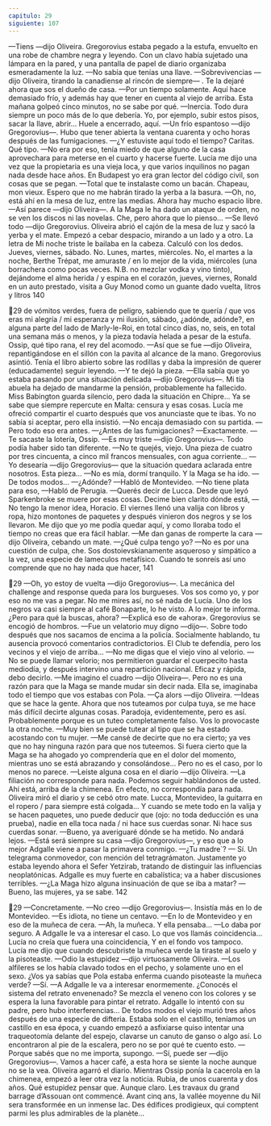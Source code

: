 ```yaml
---
capitulo: 29
siguiente: 107
---
```


—Tiens —dijo Oliveira.
Gregorovius estaba pegado a la estufa, envuelto en una robe de chambre
negra y leyendo. Con un clavo había sujetado una lámpara en la pared, y una
pantalla de papel de diario organizaba esmeradamente la luz.
—No sabía que tenías una llave.
—Sobrevivencias —dijo Oliveira, tirando la canadiense al rincón de siempre—
. Te la dejaré ahora que sos el dueño de casa.
—Por un tiempo solamente. Aquí hace demasiado frío, y además hay que
tener en cuenta al viejo de arriba. Esta mañana golpeó cinco minutos, no se sabe
por qué.
—Inercia. Todo dura siempre un poco más de lo que debería. Yo, por ejemplo,
subir estos pisos, sacar la llave, abrir... Huele a encerrado, aquí.
—Un frío espantoso —dijo Gregorovius—. Hubo que tener abierta la ventana
cuarenta y ocho horas después de las fumigaciones.
—¿Y estuviste aquí todo el tiempo? Caritas. Qué tipo.
—No era por eso, tenía miedo de que alguno de la casa aprovechara para
meterse en el cuarto y hacerse fuerte. Lucía me dijo una vez que la propietaria es
una vieja loca, y que varios inquilinos no pagan nada desde hace años. En
Budapest yo era gran lector del código civil, son cosas que se pegan.
—Total que te instalaste como un bacán. Chapeau, mon vieux. Espero que no
me habrán tirado la yerba a la basura.
—Oh, no, está ahí en la mesa de luz, entre las medias. Ahora hay mucho
espacio libre.
—Así parece —dijo Oliveira—. A la Maga le ha dado un ataque de orden, no
se ven los discos ni las novelas. Che, pero ahora que lo pienso...
—Se llevó todo —dijo Gregorovius.
Oliveira abrió el cajón de la mesa de luz y sacó la yerba y el mate. Empezó a
cebar despacio, mirando a un lado y a otro. La letra de Mi noche triste le bailaba
en la cabeza. Calculó con los dedos. Jueves, viernes, sábado. No. Lunes, martes,
miércoles. No, el martes a la noche, Berthe Trépat, me amuraste / en lo mejor de la
vida, miércoles (una borrachera como pocas veces. N.B. no mezclar vodka y vino
tinto), dejándome el alma herida / y espina en el corazón, jueves, viernes, Ronald en
un auto prestado, visita a Guy Monod como un guante dado vuelta, litros y litros
140

29
de vómitos verdes, fuera de peligro, sabiendo que te quería / que vos eras mi alegría
/ mi esperanza y mi ilusión, sábado, ¿adónde, adónde?, en alguna parte del lado de
Marly-le-Roi, en total cinco días, no, seis, en total una semana más o menos, y la
pieza todavía helada a pesar de la estufa. Ossip, qué tipo rana, el rey del
acomodo.
—Así que se fue —dijo Oliveira, repantigándose en el sillón con la pavita al
alcance de la mano.
Gregorovius asintió. Tenía el libro abierto sobre las rodillas y daba la
impresión de querer (educadamente) seguir leyendo.
—Y te dejó la pieza.
—Ella sabía que yo estaba pasando por una situación delicada —dijo
Gregorovius—. Mi tía abuela ha dejado de mandarme la pensión, probablemente
ha fallecido. Miss Babington guarda silencio, pero dada la situación en Chipre...
Ya se sabe que siempre repercute en Malta: censura y esas cosas. Lucía me
ofreció compartir el cuarto después que vos anunciaste que te ibas. Yo no sabía si
aceptar, pero ella insistió.
—No encaja demasiado con su partida.
—Pero todo eso era antes.
—¿Antes de las fumigaciones?
—Exactamente.
—Te sacaste la lotería, Ossip.
—Es muy triste —dijo Gregorovius—. Todo podía haber sido tan diferente.
—No te quejés, viejo. Una pieza de cuatro por tres cincuenta, a cinco mil
francos mensuales, con agua corriente...
—Yo desearía —dijo Gregorovius— que la situación quedara aclarada entre
nosotros. Esta pieza...
—No es mía, dormí tranquilo. Y la Maga se ha ido.
—De todos modos...
—¿Adónde?
—Habló de Montevideo.
—No tiene plata para eso,
—Habló de Perugia.
—Querés decir de Lucca. Desde que leyó Sparkenbroke se muere por esas
cosas. Decime bien clarito dónde está,
—No tengo la menor idea, Horacio. El viernes llenó una valija con libros y
ropa, hizo montones de paquetes y después vinieron dos negros y se los
llevaron. Me dijo que yo me podía quedar aquí, y como lloraba todo el tiempo no
creas que era fácil hablar.
—Me dan ganas de romperte la cara —dijo Oliveira, cebando un mate.
—¿Qué culpa tengo yo?
—No es por una cuestión de culpa, che. Sos dostoievskianamente asqueroso y
simpático a la vez, una especie de lameculos metafísico. Cuando te sonreís así
uno comprende que no hay nada que hacer,
141

29
—Oh, yo estoy de vuelta —dijo Gregorovius—. La mecánica del challenge and
response queda para los burgueses. Vos sos como yo, y por eso no me vas a pegar.
No me mires así, no sé nada de Lucía. Uno de los negros va casi siempre al café
Bonaparte, lo he visto. A lo mejor te informa. ¿Pero para qué la buscas, ahora?
—Explicá eso de «ahora». Gregorovius se encogió de hombros.
—Fue un velatorio muy digno —dijo—. Sobre todo después que nos sacamos
de encima a la policía. Socialmente hablando, tu ausencia provocó comentarios
contradictorios. El Club te defendía, pero los vecinos y el viejo de arriba...
—No me digas que el viejo vino al velorio.
—No se puede llamar velorio; nos permitieron guardar el cuerpecito hasta
mediodía, y después intervino una repartición nacional. Eficaz y rápida, debo
decirlo.
—Me imagino el cuadro —dijo Oliveira—. Pero no es una razón para que la
Maga se mande mudar sin decir nada. Ella se, imaginaba todo el tiempo que vos
estabas con Pola.
—Ça alors —dijo Oliveira.
—Ideas que se hace la gente. Ahora que nos tuteamos por culpa tuya, se me
hace más difícil decirte algunas cosas. Paradoja, evidentemente, pero es así.
Probablemente porque es un tuteo completamente falso. Vos lo provocaste la
otra noche.
—Muy bien se puede tutear al tipo que se ha estado acostando con tu mujer.
—Me cansé de decirte que no era cierto; ya ves que no hay ninguna razón
para que nos tuteemos. Si fuera cierto que la Maga se ha ahogado yo
comprendería que en el dolor del momento, mientras uno se está abrazando y
consolándose... Pero no es el caso, por lo menos no parece.
—Leíste alguna cosa en el diario —dijo Oliveira.
—La filiación no corresponde para nada. Podemos seguir hablándonos de
usted. Ahí está, arriba de la chimenea.
En efecto, no correspondía para nada. Oliveira miró el diario y se cebó otro
mate. Lucca, Montevideo, la guitarra en el ropero / para siempre está colgada... Y
cuando se mete todo en la valija y se hacen paquetes, uno puede deducir que
(ojo: no toda deducción es una prueba), nadie en ella toca nada / ni hace sus cuerdas
sonar. Ni hace sus cuerdas sonar.
—Bueno, ya averiguaré dónde se ha metido. No andará lejos.
—Está será siempre su casa —dijo Gregorovius—, y eso que a lo mejor
Adgalle viene a pasar la primavera conmigo.
—¿Tu madre`?
— Sí. Un telegrama conmovedor, con mención del tetragrámaton. Justamente
yo estaba leyendo ahora el Sefer Yetzirab, tratando de distinguir las influencias
neoplatónicas. Adgalle es muy fuerte en cabalística; va a haber discusiones
terribles.
—¿La Maga hizo alguna insinuación de que se iba a matar?
—Bueno, las mujeres, ya se sabe.
142

29
—Concretamente.
—No creo —dijo Gregorovius—. Insistía más en lo de Montevideo.
—Es idiota, no tiene un centavo.
—En lo de Montevideo y en eso de la muñeca de cera.
—Ah, la muñeca. Y ella pensaba...
—Lo daba por seguro. A Adgalle le va a interesar el caso. Lo que vos llamás
coincidencia... Lucía no creía que fuera una coincidencia, Y en el fondo vos
tampoco. Lucía me dijo que cuando descubriste la muñeca verde la tiraste al
suelo y la pisoteaste.
—Odio la estupidez —dijo virtuosamente Oliveira.
—Los alfileres se los había clavado todos en el pecho, y solamente uno en el
sexo. ¿Vos ya sabías que Pola estaba enferma cuando pisoteaste la muñeca
verde?
—Sí.
—A Adgalle le va a interesar enormemente. ¿Conocés el sistema del retrato
envenenado? Se mezcla el veneno con los colores y se espera la luna favorable
para pintar el retrato. Adgalle lo intentó con su padre, pero hubo interferencias...
De todos modos el viejo murió tres años después de una especie de difteria.
Estaba solo en el castillo, teníamos un castillo en esa época, y cuando empezó a
asfixiarse quiso intentar una traqueotomía delante del espejo, clavarse un canuto
de ganso o algo así. Lo encontraron al pie de la escalera, pero no se por qué te
cuento esto.
—Porque sabés que no me importa, supongo.
—Sí, puede ser —dijo Gregorovius—. Vamos a hacer café, a esta hora se siente
la noche aunque no se la vea. Oliveira agarró el diario. Mientras Ossip ponía la
cacerola en la chimenea, empezó a leer otra vez la noticia. Rubia, de unos
cuarenta y dos años. Qué estupidez pensar que. Aunque claro. Les travaux du
grand barrage d’Assouan ont commencé. Avant cinq ans, la vallée moyenne du Nil sera
transformée en un inmense lac. Des édifices prodigieux, qui comptent parmi les plus
admirables de la planète...
